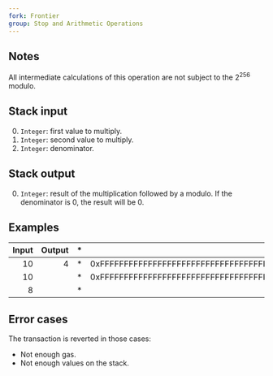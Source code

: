 ```yaml
---
fork: Frontier
group: Stop and Arithmetic Operations
---
```


## Notes

All intermediate calculations of this operation are not subject to the 2<sup>256</sup> modulo.

## Stack input

0. `Integer`: first value to multiply.
1. `Integer`: second value to multiply.
2. `Integer`: denominator.

## Stack output

0. `Integer`: result of the multiplication followed by a modulo. If the denominator is 0, the result will be 0.

## Examples

| Input | Output | * | Input | Output |
|------:|-------:|-|------:|-------:|
| 10 | 4 | * | 0xFFFFFFFFFFFFFFFFFFFFFFFFFFFFFFFFFFFFFFFFFFFFFFFFFFFFFFFFFFFFFFFF | 9 |
| 10 | | * | 0xFFFFFFFFFFFFFFFFFFFFFFFFFFFFFFFFFFFFFFFFFFFFFFFFFFFFFFFFFFFFFFFF | |
| 8 | | * | 12 | |

## Error cases

The transaction is reverted in those cases:
- Not enough gas.
- Not enough values on the stack.


